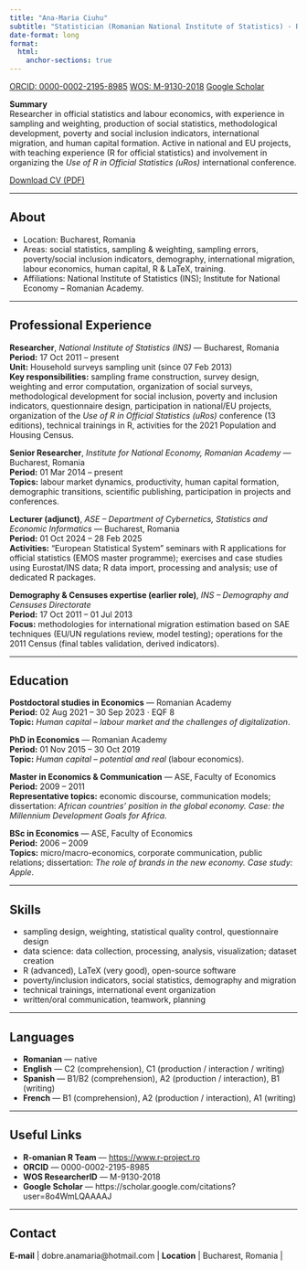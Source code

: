 ```yaml
---
title: "Ana-Maria Ciuhu"
subtitle: "Statistician (Romanian National Institute of Statistics) · Researcher (Institute for National Economy, Romanian Academy)"
date-format: long
format:
  html:
    anchor-sections: true
---
```


<!-- Stil local pentru titluri turcoaz -->
<style>
:root { --brand: #20c997; } /* turcoaz-verde */

#title-block-header h1.title { color: var(--brand); }                  /* H1 (titlul paginii) */
#title-block-header .quarto-title .subtitle { color: var(--brand); }   /* subtitlul din banner */
main.content h2.anchored, main.content h3.anchored { color: var(--brand); }  /* H2/H3 din conținut */
</style>

::: {.badges}
[ORCID: 0000-0002-2195-8985](https://orcid.org/0000-0002-2195-8985){.badge}
[WOS: M-9130-2018](https://www.webofscience.com/wos/author/record/M-9130-2018){.badge}
[Google Scholar](https://scholar.google.com/citations?user=8o4WmLQAAAAJ){.badge}
:::

::: {.callout-note}
**Summary**  
Researcher in official statistics and labour economics, with experience in sampling and weighting, production of social statistics, methodological development, poverty and social inclusion indicators, international migration, and human capital formation. Active in national and EU projects, with teaching experience (R for official statistics) and involvement in organizing the *Use of R in Official Statistics (uRos)* international conference.
:::

<div class="mb-3">
<a class="btn btn-primary" href="cv/Ana_Maria_Ciuhu_CV.pdf" target="_blank">Download CV (PDF)</a>
</div>

---

## About {#about}

- Location: Bucharest, Romania  
- Areas: social statistics, sampling & weighting, sampling errors, poverty/social inclusion indicators, demography, international migration, labour economics, human capital, R & LaTeX, training.  
- Affiliations: National Institute of Statistics (INS); Institute for National Economy – Romanian Academy.

---

## Professional Experience {#experience}

<div class="section-card">

**Researcher**, *National Institute of Statistics (INS)* — Bucharest, Romania  
**Period:** 17 Oct 2011 – present  
**Unit:** Household surveys sampling unit (since 07 Feb 2013)  
**Key responsibilities:** sampling frame construction, survey design, weighting and error computation, organization of social surveys, methodological development for social inclusion, poverty and inclusion indicators, questionnaire design, participation in national/EU projects, organization of the *Use of R in Official Statistics (uRos)* conference (13 editions), technical trainings in R, activities for the 2021 Population and Housing Census.
</div>

<div class="section-card">

**Senior Researcher**, *Institute for National Economy, Romanian Academy* — Bucharest, Romania  
**Period:** 01 Mar 2014 – present  
**Topics:** labour market dynamics, productivity, human capital formation, demographic transitions, scientific publishing, participation in projects and conferences.
</div>

<div class="section-card">

**Lecturer (adjunct)**, *ASE – Department of Cybernetics, Statistics and Economic Informatics* — Bucharest, Romania  
**Period:** 01 Oct 2024 – 28 Feb 2025  
**Activities:** “European Statistical System” seminars with R applications for official statistics (EMOS master programme); exercises and case studies using Eurostat/INS data; R data import, processing and analysis; use of dedicated R packages.
</div>

<div class="section-card">

**Demography & Censuses expertise (earlier role)**, *INS – Demography and Censuses Directorate*  
**Period:** 17 Oct 2011 – 01 Jul 2013  
**Focus:** methodologies for international migration estimation based on SAE techniques (EU/UN regulations review, model testing); operations for the 2011 Census (final tables validation, derived indicators).
</div>

---

## Education {#education}

<div class="section-card">

**Postdoctoral studies in Economics** — Romanian Academy  
**Period:** 02 Aug 2021 – 30 Sep 2023 · EQF 8  
**Topic:** *Human capital – labour market and the challenges of digitalization*.
</div>

<div class="section-card">

**PhD in Economics** — Romanian Academy  
**Period:** 01 Nov 2015 – 30 Oct 2019  
**Topic:** *Human capital – potential and real* (labour economics).
</div>

<div class="section-card">

**Master in Economics & Communication** — ASE, Faculty of Economics  
**Period:** 2009 – 2011  
**Representative topics:** economic discourse, communication models; dissertation: *African countries’ position in the global economy. Case: the Millennium Development Goals for Africa*.
</div>

<div class="section-card">

**BSc in Economics** — ASE, Faculty of Economics  
**Period:** 2006 – 2009  
**Topics:** micro/macro-economics, corporate communication, public relations; dissertation: *The role of brands in the new economy. Case study: Apple*.
</div>

---

## Skills {#skills}

- sampling design, weighting, statistical quality control, questionnaire design  
- data science: data collection, processing, analysis, visualization; dataset creation  
- R (advanced), LaTeX (very good), open-source software  
- poverty/inclusion indicators, social statistics, demography and migration  
- technical trainings, international event organization  
- written/oral communication, teamwork, planning

---

## Languages {#languages}

- **Romanian** — native  
- **English** — C2 (comprehension), C1 (production / interaction / writing)  
- **Spanish** — B1/B2 (comprehension), A2 (production / interaction), B1 (writing)  
- **French** — B1 (comprehension), A2 (production / interaction), A1 (writing)

---

## Useful Links {#links}

- **R-omanian R Team** — <https://www.r-project.ro>  
- **ORCID** — 0000-0002-2195-8985  
- **WOS ResearcherID** — M-9130-2018  
- **Google Scholar** — https://scholar.google.com/citations?user=8o4WmLQAAAAJ

---

## Contact {#contact}
**E-mail**   | dobre.anamaria@hotmail.com        |
**Location** | Bucharest, Romania                |
